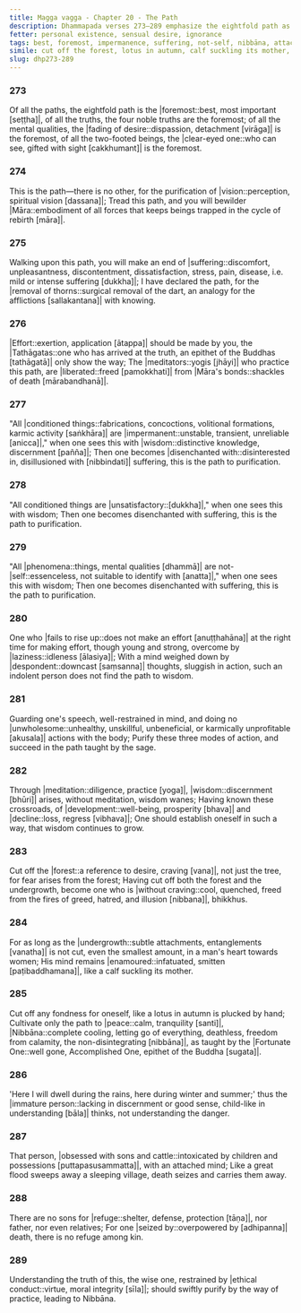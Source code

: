 ```yaml
---
title: Magga vagga - Chapter 20 - The Path
description: Dhammapada verses 273–289 emphasize the eightfold path as the foremost way to liberation, the impermanence of all things, and the truths of suffering and non-self. They mention restraint, how wisdom through meditation, on cutting off attachments, and making swift effort to purify by the way of practice leading to Nibbāna.
fetter: personal existence, sensual desire, ignorance
tags: best, foremost, impermanence, suffering, not-self, nibbāna, attachment, ethical conduct, children, son, refuge, immature person, foolish, peace, tranquility, obsession, craving, meditation, development, decline, unwholesome, laziness, unsatisfactoriness, disenchantment, wisdom, Māra, effort, dhp
simile: cut off the forest, lotus in autumn, calf suckling its mother, great flood that sweeps away a sleeping village
slug: dhp273-289
---
```


### 273

Of all the paths, the eightfold path is the |foremost::best, most important [seṭṭha]|,
of all the truths, the four noble truths are the foremost;
of all the mental qualities, the \|fading of desire::dispassion, detachment [virāga]| is the foremost,
of all the two-footed beings, the \|clear-eyed one::who can see, gifted with sight [cakkhumant]| is the foremost.

### 274

This is the path—there is no other,
for the purification of |vision::perception, spiritual vision [dassana]|;
Tread this path,
and you will bewilder |Māra::embodiment of all forces that keeps beings trapped in the cycle of rebirth [māra]|.

### 275

Walking upon this path,
you will make an end of |suffering::discomfort, unpleasantness, discontentment, dissatisfaction, stress, pain, disease, i.e. mild or intense suffering [dukkha]|;
I have declared the path,
for the \|removal of thorns::surgical removal of the dart, an analogy for the afflictions [sallakantana]| with knowing.

### 276

|Effort::exertion, application [ātappa]| should be made by you,
the |Tathāgatas::one who has arrived at the truth, an epithet of the Buddhas [tathāgatā]| only show the way;
The |meditators::yogis [jhāyi]| who practice this path,
are |liberated::freed [pamokkhati]| from \|Māra's bonds::shackles of death [mārabandhanā]|.

### 277

"All \|conditioned things::fabrications, concoctions, volitional formations, karmic activity [saṅkhāra]| are |impermanent::unstable, transient, unreliable [anicca]|,"
when one sees this with |wisdom::distinctive knowledge, discernment [pañña]|;
Then one becomes \|disenchanted with::disinterested in, disillusioned with [nibbindati]| suffering,
this is the path to purification.

### 278

"All conditioned things are |unsatisfactory::[dukkha]|,"
when one sees this with wisdom;
Then one becomes disenchanted with suffering,
this is the path to purification.

### 279

"All |phenomena::things, mental qualities [dhammā]| are not-|self::essenceless, not suitable to identify with [anatta]|,"
when one sees this with wisdom;
Then one becomes disenchanted with suffering,
this is the path to purification.

### 280

One who \|fails to rise up::does not make an effort [anuṭṭhahāna]| at the right time for making effort,
though young and strong, overcome by |laziness::idleness [ālasiya]|;
With a mind weighed down by |despondent::downcast [saṃsanna]| thoughts, sluggish in action,
such an indolent person does not find the path to wisdom.

### 281

Guarding one's speech, well-restrained in mind,
and doing no |unwholesome::unhealthy, unskillful, unbeneficial, or karmically unprofitable [akusala]| actions with the body;
Purify these three modes of action,
and succeed in the path taught by the sage.

### 282

Through |meditation::diligence, practice [yoga]|, |wisdom::discernment [bhūri]| arises,
without meditation, wisdom wanes;
Having known these crossroads,
of |development::well-being, prosperity [bhava]| and |decline::loss, regress [vibhava]|;
One should establish oneself in such a way,
that wisdom continues to grow.

### 283

Cut off the |forest::a reference to desire, craving [vana]|, not just the tree,
for fear arises from the forest;
Having cut off both the forest and the undergrowth,
become one who is \|without craving::cool, quenched, freed from the fires of greed, hatred, and illusion [nibbana]|, bhikkhus.

### 284

For as long as the |undergrowth::subtle attachments, entanglements [vanatha]| is not cut,
even the smallest amount, in a man's heart towards women;
His mind remains |enamoured::infatuated, smitten [paṭibaddhamana]|,
like a calf suckling its mother.

### 285

Cut off any fondness for oneself,
like a lotus in autumn is plucked by hand;
Cultivate only the path to |peace::calm, tranquility [santi]|,
|Nibbāna::complete cooling, letting go of everything, deathless, freedom from calamity, the non-disintegrating [nibbāna]|, as taught by the \|Fortunate One::well gone, Accomplished One, epithet of the Buddha [sugata]|.

### 286

'Here I will dwell during the rains,
here during winter and summer;'
thus the \|immature person::lacking in discernment or good sense, child-like in understanding [bāla]| thinks,
not understanding the danger.

### 287

That person, \|obsessed with sons and cattle::intoxicated by children and possessions [puttapasusammatta]|,
with an attached mind;
Like a great flood sweeps away a sleeping village,
death seizes and carries them away.

### 288

There are no sons for |refuge::shelter, defense, protection [tāṇa]|,
nor father, nor even relatives;
For one \|seized by::overpowered by [adhipanna]| death,
there is no refuge among kin.

### 289

Understanding the truth of this,
the wise one, restrained by \|ethical conduct::virtue, moral integrity [sīla]|;
should swiftly purify by the way of practice,
leading to Nibbāna.